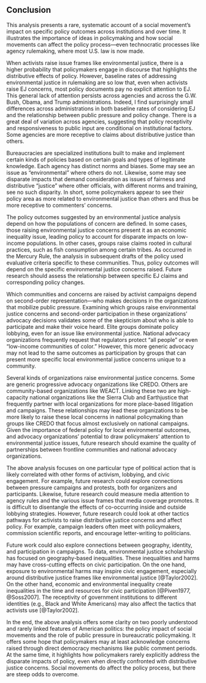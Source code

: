 ## Conclusion {#ej-conclusion}

This analysis presents a rare, systematic account of a social movement's impact on specific policy outcomes across institutions and over time. It illustrates the importance of ideas in policymaking and how social movements can affect the policy process---even technocratic processes like agency rulemaking, where most U.S. law is now made. 

When activists raise issue frames
like environmental justice, there is a higher probability that
policymakers engage in discourse that highlights the distributive effects of policy. However, baseline rates of addressing environmental justice in rulemaking are so low that, even when activists raise EJ concerns, most policy documents pay no explicit attention to EJ. This general lack of attention persists across agencies and across the G.W. Bush, Obama, and Trump administrations. Indeed, I find surprisingly small differences across administrations in both baseline rates of considering EJ and the relationship between public pressure and policy change. 
There is a great deal of variation across agencies, suggesting that policy receptivity and responsiveness to public input are conditional on
institutional factors. Some agencies are more receptive to claims about distributive justice than others.

Bureaucracies are specialized institutions built to make and implement certain kinds of policies based on certain goals and types of legitimate knowledge. Each agency has distinct norms and biases. Some may see an issue as "environmental" where others do not. Likewise, some may see disparate impacts that demand consideration as issues of fairness and distributive "justice" where other officials, with different norms and training, see no such disparity. In short, some policymakers appear to see their policy area as more related to environmental justice than others and thus be more receptive to commenters' concerns. 

The policy outcomes suggested by an environmental justice analysis depend on how the populations of concern are defined. In some cases, those raising environmental justice concerns
present it as an economic inequality issue, leading policy to
account for disparate impacts on low-income populations. In other cases,
groups raise claims rooted in cultural practices, such as fish
consumption among certain tribes. As occurred in the Mercury Rule, the
analysis in subsequent drafts of the policy used evaluative criteria
specific to these communities. Thus, policy outcomes
will depend on the specific environmental justice concerns raised. Future research should assess the relationship between specific EJ claims and corresponding policy changes. 

Which communities and concerns are raised by activist campaigns depend on second-order representation---who makes decisions in the organizations that mobilize public pressure. Examining which groups raise environmental justice concerns and second-order participation in these organizations' advocacy decisions validates some of the skepticism about who is able to
participate and make their voice heard. Elite groups dominate policy lobbying, even for
an issue like environmental justice. National
advocacy organizations frequently request that regulators protect
"all people" or even "low-income communities of color." However, this
more generic advocacy may not lead to the same outcomes as participation by groups that can present more specific local environmental justice concerns unique to a community. 

Several kinds of organizations raise environmental justice concerns. 
Some are generic progressive advocacy organizations like CREDO. Others are community-based organizations like WEACT. Linking these two are high-capacity national organizations like the Sierra Club and Earthjustice that frequently partner with local organizations for more place-based litigation and campaigns. These relationships may lead these organizations to be more likely to raise these local concerns in
national policymaking than groups like CREDO that focus almost exclusively on national campaigns. Given the importance of federal policy for local environmental outcomes, and advocacy organizations' potential to draw policymakers' attention to environmental justice issues, future research should examine the quality of partnerships between frontline communities and national advocacy organizations.

The above analysis focuses on one particular type of political action that is likely correlated with other forms of activism, lobbying, and civic engagement.  For example, future research could explore connections between pressure campaigns and protests, both for organizers and participants. Likewise, future research could measure media attention to agency rules and the various issue frames that media coverage promotes. It is difficult to disentangle the effects of co-occurring inside and outside lobbying strategies. However, future research could look at other tactics pathways for activists to raise distributive justice concerns and affect policy. For example, campaign leaders often meet with policymakers, commission scientific reports, and encourage letter-writing to politicians.

Future work could also explore connections between geography, identity, and participation in campaigns. To data, environmental justice scholarship has focused on geography-based inequalities. These inequalities and harms may have cross-cutting effects on civic participation. On the one hand, exposure to environmental harms may inspire civic engagement, especially around distributive justice frames like environmental justice [@Taylor2002]. On the other hand, economic and environmental inequality create inequalities in the time and resources for civic participation [@Piven1977, @Soss2007]. The receptivity of government institutions to different identities (e.g., Black and White Americans) may also affect the tactics that activists use [@Taylor2002].

In the end, the above analysis offers some clarity on two poorly
understood and rarely linked features of American politics: the policy impact of social movements and the role of public pressure in bureaucratic policymaking. It offers
some hope that policymakers may at least acknowledge concerns raised through direct democracy
mechanisms like public comment periods. At the same time, it highlights how policymakers rarely explicitly address the disparate impacts of policy, even when directly confronted with distributive justice concerns.   Social movements do affect the policy process, but there are steep odds to overcome.